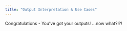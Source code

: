 ```yaml
---
title: "Output Interpretation & Use Cases"
---
```


Congratulations - You've got your outputs! ...now what?!?!